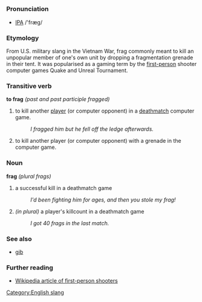 =={{en}}==
[[Category:English slang]]
===Pronunciation===
* [[IPA]] /'fræg/
===Etymology===
From U.S. military slang in the Vietnam War, frag commonly meant to kill an unpopular member of one's own unit by dropping a fragmentation grenade in their tent. It was popularised as a gaming term by the [[first-person]] shooter computer games Quake and Unreal Tournament.

===Transitive verb===
'''to frag''' ''(past and past participle fragged)''
#to kill another [[player]] (or computer opponent) in a [[deathmatch]] computer game.
#:''I fragged him but he fell off the ledge afterwards.''
#to kill another player (or computer opponent) with a grenade in the computer game.

===Noun===
'''frag''' ''(plural frags)''
#a successful kill in a deathmatch game
#:''I'd been fighting him for ages, and then you stole my frag!''
#''(in plural)'' a player's killcount in a deathmatch game
#:''I got 40 frags in the last match.''

===See also===
*[[gib]]

===Further reading===
*[[w:first-person shooter|Wikipedia article of first-person shooters]]